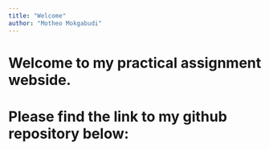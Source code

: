 ```yaml
---
title: "Welcome"
author: "Motheo Mokgabudi"
---
```


# Welcome to my practical assignment webside.

# Please find the link to my github repository below:

